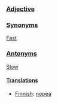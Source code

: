 ===[[Adjective]]===

===[[Synonym]]s===
[[Fast]]

===[[Antonym]]s===
[[Slow]]

====[[Translations]]====

*[[Finnish]]: [[nopea]]
